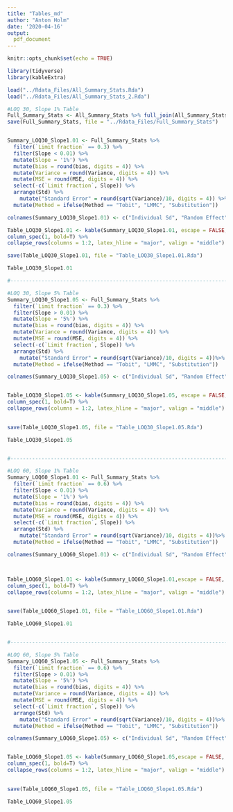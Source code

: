 ```yaml
---
title: "Tables_md"
author: "Anton Holm"
date: '2020-04-16'
output:
  pdf_document
---
```


```r
knitr::opts_chunk$set(echo = TRUE)

library(tidyverse)
library(kableExtra)

```

```r
load("../Rdata_Files/All_Summary_Stats.Rda")
load("../Rdata_Files/All_Summary_Stats_2.Rda")

#LOQ 30, Slope 1% Table
Full_Summary_Stats <- All_Summary_Stats %>% full_join(All_Summary_Stats_2)%>% mutate(`Random Effects` = replace(`Random Effects`, `Random Effects` == "HIGH", "High"))
save(Full_Summary_Stats, file = "../Rdata_Files/Full_Summary_Stats")


Summary_LOQ30_Slope1.01 <- Full_Summary_Stats %>% 
  filter(`Limit fraction` == 0.3) %>% 
  filter(Slope < 0.01) %>% 
  mutate(Slope = '1%') %>%
  mutate(bias = round(bias, digits = 4)) %>% 
  mutate(Variance = round(Variance, digits = 4)) %>% 
  mutate(MSE = round(MSE, digits = 4)) %>% 
  select(-c(`Limit fraction`, Slope)) %>% 
  arrange(Std) %>% 
    mutate("Standard Error" = round(sqrt(Variance)/10, digits = 4)) %>% 
  mutate(Method = ifelse(Method == "Tobit", "LMMC", "Substitution"))

colnames(Summary_LOQ30_Slope1.01) <- c("Individual Sd", "Random Effect", "Method", "$(\\hat{\\beta} - \\beta)^2$", "Coverage", "Var($\\hat{\\beta}$)", "MSE", "Se($\\hat{\\beta}$)")

Table_LOQ30_Slope1.01 <- kable(Summary_LOQ30_Slope1.01, escape = FALSE, format = "latex", booktabs = T, align = "l", caption = "Summary statistics of simulations at 30\\% censored data and a 1\\% yearly increase.") %>%
column_spec(1, bold=T) %>%
collapse_rows(columns = 1:2, latex_hline = "major", valign = "middle")

save(Table_LOQ30_Slope1.01, file = "Table_LOQ30_Slope1.01.Rda")

Table_LOQ30_Slope1.01

#----------------------------------------------------------------------

#LOQ 30, Slope 5% Table
Summary_LOQ30_Slope1.05 <- Full_Summary_Stats %>% 
  filter(`Limit fraction` == 0.3) %>% 
  filter(Slope > 0.01) %>% 
  mutate(Slope = '5%') %>%
  mutate(bias = round(bias, digits = 4)) %>% 
  mutate(Variance = round(Variance, digits = 4)) %>% 
  mutate(MSE = round(MSE, digits = 4)) %>% 
  select(-c(`Limit fraction`, Slope)) %>% 
  arrange(Std) %>% 
    mutate("Standard Error" = round(sqrt(Variance)/10, digits = 4))%>% 
  mutate(Method = ifelse(Method == "Tobit", "LMMC", "Substitution"))

colnames(Summary_LOQ30_Slope1.05) <- c("Individual Sd", "Random Effect", "Method", "$(\\hat{\\beta} - \\beta)^2$", "Coverage", "Var($\\hat{\\beta}$)", "MSE", "Se($\\hat{\\beta}$)")


Table_LOQ30_Slope1.05 <- kable(Summary_LOQ30_Slope1.05, escape = FALSE, format = "latex", booktabs = T, align = "l", caption = "Summary statistics of simulations at 30\\% censored data and a 5\\% yearly increase.") %>%
column_spec(1, bold=T) %>%
collapse_rows(columns = 1:2, latex_hline = "major", valign = "middle")
              

save(Table_LOQ30_Slope1.05, file = "Table_LOQ30_Slope1.05.Rda")

Table_LOQ30_Slope1.05


#----------------------------------------------------------------------

#LOQ 60, Slope 1% Table
Summary_LOQ60_Slope1.01 <- Full_Summary_Stats %>% 
  filter(`Limit fraction` == 0.6) %>% 
  filter(Slope < 0.01) %>% 
  mutate(Slope = '1%') %>%
  mutate(bias = round(bias, digits = 4)) %>% 
  mutate(Variance = round(Variance, digits = 4)) %>% 
  mutate(MSE = round(MSE, digits = 4)) %>% 
  select(-c(`Limit fraction`, Slope)) %>% 
  arrange(Std) %>% 
    mutate("Standard Error" = round(sqrt(Variance)/10, digits = 4))%>% 
  mutate(Method = ifelse(Method == "Tobit", "LMMC", "Substitution"))

colnames(Summary_LOQ60_Slope1.01) <- c("Individual Sd", "Random Effect", "Method", "$(\\hat{\\beta} - \\beta)^2$", "Coverage", "Var($\\hat{\\beta}$)", "MSE", "Se($\\hat{\\beta}$)")



Table_LOQ60_Slope1.01 <- kable(Summary_LOQ60_Slope1.01,escape = FALSE, format = "latex", booktabs = T, align = "l", caption = "Summary statistics of simulations at 60\\% censored data and a 1\\% yearly increase.") %>%
column_spec(1, bold=T) %>%
collapse_rows(columns = 1:2, latex_hline = "major", valign = "middle")
              

save(Table_LOQ60_Slope1.01, file = "Table_LOQ60_Slope1.01.Rda")

Table_LOQ60_Slope1.01


#----------------------------------------------------------------------

#LOQ 60, Slope 5% Table
Summary_LOQ60_Slope1.05 <- Full_Summary_Stats %>% 
  filter(`Limit fraction` == 0.6) %>% 
  filter(Slope > 0.01) %>% 
  mutate(Slope = '5%') %>%
  mutate(bias = round(bias, digits = 4)) %>% 
  mutate(Variance = round(Variance, digits = 4)) %>% 
  mutate(MSE = round(MSE, digits = 4)) %>% 
  select(-c(`Limit fraction`, Slope)) %>% 
  arrange(Std) %>% 
    mutate("Standard Error" = round(sqrt(Variance)/10, digits = 4))%>% 
  mutate(Method = ifelse(Method == "Tobit", "LMMC", "Substitution"))

colnames(Summary_LOQ60_Slope1.05) <- c("Individual Sd", "Random Effect", "Method", "$(\\hat{\\beta} - \\beta)^2$", "Coverage", "Var($\\hat{\\beta}$)", "MSE", "Se($\\hat{\\beta}$)")


Table_LOQ60_Slope1.05 <- kable(Summary_LOQ60_Slope1.05,escape = FALSE, format = "latex", booktabs = T, align = "l", caption = "Summary statistics of simulations at 60\\% censored data and a 5\\% yearly increase.") %>%
column_spec(1, bold=T) %>%
collapse_rows(columns = 1:2, latex_hline = "major", valign = "middle")
              

save(Table_LOQ60_Slope1.05, file = "Table_LOQ60_Slope1.05.Rda")

Table_LOQ60_Slope1.05
```
